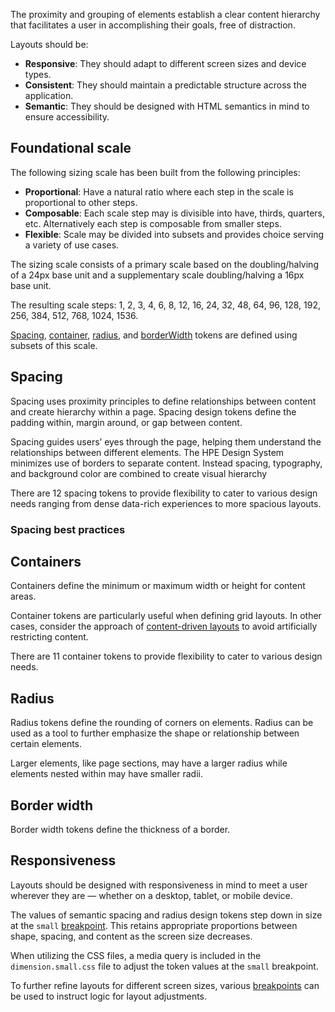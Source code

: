 
The proximity and grouping of elements establish a clear content hierarchy that facilitates a user in accomplishing their goals, free of distraction.

Layouts should be:

- **Responsive**: They should adapt to different screen sizes and device types.
- **Consistent**: They should maintain a predictable structure across the application.
- **Semantic**: They should be designed with HTML semantics in mind to ensure accessibility.

## Foundational scale

The following sizing scale has been built from the following principles:

- **Proportional**: Have a natural ratio where each step in the scale is proportional to other steps.
- **Composable**: Each scale step may is divisible into have, thirds, quarters, etc. Alternatively each step is composable from smaller steps.
- **Flexible**: Scale may be divided into subsets and provides choice serving a variety of use cases.

The sizing scale consists of a primary scale based on the doubling/halving of a 24px base unit and a supplementary scale doubling/halving a 16px base unit.

The resulting scale steps: 1, 2, 3, 4, 6, 8, 12, 16, 24, 32, 48, 64, 96, 128, 192, 256, 384, 512, 768, 1024, 1536.

[Spacing](#spacing), [container](#container), [radius](#radius), and [borderWidth](#border-width) tokens are defined using subsets of this scale.

## Spacing

Spacing uses proximity principles to define relationships between content and create hierarchy within a page. Spacing design tokens define the padding within, margin around, or gap between content.

Spacing guides users’ eyes through the page, helping them understand the relationships between different elements. The HPE Design System minimizes use of borders to separate content. Instead spacing, typography, and background color are combined to create visual hierarchy

There are 12 spacing tokens to provide flexibility to cater to various design needs ranging from dense data-rich experiences to more spacious layouts.

<ContentPane>
  <DesignTokensTable active="semantic.spacing" toolbar />
</ContentPane>

### Spacing best practices

<BestPracticeGroup>
  <Example
    height="none"
    bestPractice={{
      type: 'do',
      message:
        'Use spacing design tokens to style compositional or layout components like cards, layers, and grid spacing.',
    }}
    width="100%"
  >
    <SpacingBestPractices />
  </Example>
  <Example
    height="none"
    bestPractice={{
      type: 'dont',
      message: `Use spacing design tokens to style element-level components. Instead use component-specific tokens or element tokens which will ensure correct sizing of elements across screen sizes.`,
    }}
  >
    <SpacingBestPractices bestPractice={false} />
  </Example>
</BestPracticeGroup>

## Containers

Containers define the minimum or maximum width or height for content areas.

Container tokens are particularly useful when defining grid layouts. In other cases, consider the approach of [content-driven layouts](/templates/content-layouts#content-driven-layouts) to avoid artificially restricting content.

There are 11 container tokens to provide flexibility to cater to various design needs.

<ContentPane>
  <DesignTokensTable active="semantic.container" />
</ContentPane>

## Radius

Radius tokens define the rounding of corners on elements. Radius can be used as a tool to further emphasize the shape or relationship between certain elements.

Larger elements, like page sections, may have a larger radius while elements nested within may have smaller radii.

<ContentPane>
  <DesignTokensTable active="semantic.radius" toolbar />
</ContentPane>

## Border width

Border width tokens define the thickness of a border.

<ContentPane>
  <DesignTokensTable active="semantic.borderWidth" toolbar />
</ContentPane>

## Responsiveness

Layouts should be designed with responsiveness in mind to meet a user wherever they are &mdash; whether on a desktop, tablet, or mobile device.

The values of semantic spacing and radius design tokens step down in size at the `small` [breakpoint](/design-tokens/global#breakpoint). This retains appropriate proportions between shape, spacing, and content as the screen size decreases.

When utilizing the CSS files, a media query is included in the `dimension.small.css` file to adjust the token values at the `small` breakpoint.

To further refine layouts for different screen sizes, various [breakpoints](/design-tokens/global#breakpoint) can be used to instruct logic for layout adjustments.
